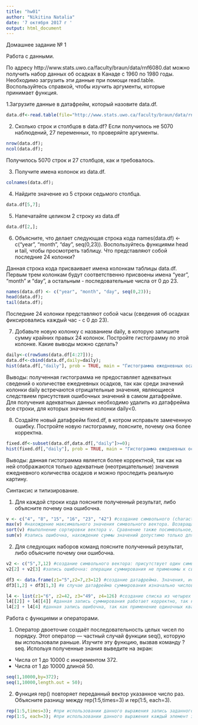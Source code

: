 ---
title: "hw01"
author: "Nikitina Natalia"
date: '7 октября 2017 г '
output: html_document
---
Домашнее задание № 1

Работа с данными.

По адресу http://www.stats.uwo.ca/faculty/braun/data/rnf6080.dat можно получить набор данных об осадках в Канаде с 1960 по 1980 годы. Необходимо загрузить эти данные при помощи read.table. Воспользуйтесь справкой, чтобы изучить аргументы, которые принимает функция.

1.Загрузите данные в датафрейм, который назовите data.df.
```{r}
data.df<-read.table(file="http://www.stats.uwo.ca/faculty/braun/data/rnf6080.dat");
```

2. Сколько строк и столбцов в data.df? Если получилось не 5070 наблюдений, 27 переменных, то проверяйте аргументы.
```{r}
nrow(data.df);
ncol(data.df);
```
Получилось 5070 строк и 27 столбцов, как и требовалось.

3. Получите имена колонок из data.df.
```{r}
colnames(data.df);
```

4. Найдите значение из 5 строки седьмого столбца.
```{r}
data.df[5,7];
```

5. Напечатайте целиком 2 строку из data.df
```{r}
data.df[2,];
```

6. Объясните, что делает следующая строка кода names(data.df) <- c("year", "month", "day", seq(0,23)). Воспользуйтесь функциями head и tail, чтобы просмотреть таблицу. Что представляют собой последние 24 колонки?

Данная строка кода присваивает имена колонкам таблицы data.df. Первым трем колонкам будут соответственно присвоены имена "year", "month" и "day", а остальным - последовательные числа от 0 до 23.

```{r}
names(data.df) <- c("year", "month", "day", seq(0,23));
head(data.df);
tail(data.df);
```

Последние 24 колонки представляют собой часы (сведения об осадках фиксировались каждый час - с 0 до 23).

7. Добавьте новую колонку с названием daily, в которую запишите сумму крайних правых 24 колонок. Постройте гистограмму по этой колонке. Какие выводы можно сделать?
```{r}
daily<-c(rowSums(data.df[4:27]));
data.df<-cbind(data.df,daily=daily);
hist(data.df[,"daily"], prob = TRUE, main = "Гистограмма ежедневных осадков в Канаде",xlab="Количество осадков (мм)");
```

Выводы: полученная гистограмма не предоставляет адекватных сведений о количестве ежедневных осадков, так как среди значений колонки daily встречаются отрицательные значения, являющиеся следствием присутствия ошибочных значений в самом датафрейме. Для получения адекватных данных необходимо удалить из датафрейма все строки, для которых значение колонки daily<0.


8. Создайте новый датафрейм fixed.df, в котром исправьте замеченную ошибку. Постройте новую гистограмму, поясните, почему она более корректна.
```{r}
fixed.df<-subset(data.df,data.df[,"daily"]>=0);
hist(fixed.df[,"daily"], prob = TRUE, main = "Гистограмма ежедневных осадков в Канаде",xlab="Количество осадков (мм)");
```

Выводы: данная гистограмма является более корректной, так как на ней отображаются только адекватные (неотрицательные) значения ежедневного количества осадков и можно проследить реальную картину.

Синтаксис и типизирование.

1. Для каждой строки кода поясните полученный результат, либо объясните почему она ошибочна.
```{r}
v <- c("4", "8", "15", "16", "23", "42") #создание символьного (character) вектора
max(v) #нахождение максимального значения символьного вектора. Возвращает "8", так как в данном случае производится не числовое сравнение, а посимвольное, а "8" - наибольший из символов, стоящих на первой позиции.
sort(v) #выполнение сортировки вектора v. Сравнение также посимвольное, из чего следует полученный результат: "15" "16" "23" "4"  "42" "8".
sum(v) #запись ошибочна, нахождение суммы значений допустимо только для числовых, комплексных и логических аргументов.
```

2. Для следующих наборов команд поясните полученный результат, либо объясните почему они ошибочна.
```{r}
v2 <- c("5",7,12) #создание символьного вектора: присутствует один символьный элемент, вследствие чего тип вектора определяется как символьный.
v2[2] + v2[3] #запись ошибочна: операции суммирования не применимы к символьным аргументам, а все значения v2 стали символьными.

df3 <- data.frame(z1="5",z2=7,z3=12) #создание датафрейма. Значения, использованные для формирования v2, записаны в таблицу, их тип сохраняется.
df3[1,2] + df3[1,3] #в случае датафрейма суммирования изначально числовых элементов возможно, так как при записи в таблицу их тип был сохранен.

l4 <- list(z1="6", z2=42, z3="49", z4=126) #создание списка из четырех элементов. В отличие от векторов в списке можно хранить одновременно различные типы данных. В список помещаются отдельные компоненты, а уже внутри этих компонентов располагаются сами элементы определенных типов, внесенные в список.
l4[[2]] + l4[[4]] #данная запись суммирования работает корректно, так как при помощи двойных квадратных скобок осуществляется извлечение элементов списка.
l4[2] + l4[4] #данная запись ошибочна, так как применение одиночных квадратных скобок возвращает лишь ссылку на компонент списка, а не само значение.
```

Работа с функциями и операторами.

1. Оператор двоеточие создаёт последовательность целых чисел по порядку. Этот оператор — частный случай функции seq(), которую вы использовали раньше. Изучите эту функцию, вызвав команду ?seq. Испольуя полученные знания выведите на экран:
- Числа от 1 до 10000 с инкрементом 372.
- Числа от 1 до 10000 длиной 50.
```{r}
seq(1,10000,by=372);
seq(1,10000,length.out = 50);
```

2. Функция rep() повторяет переданный вектор указанное число раз. Объясните разницу между rep(1:5,times=3) и rep(1:5, each=3).
```{r}
rep(1:5,times=3); #при использовании данного выражения запись заданного вектора дублируется три раза.
rep(1:5, each=3); #при использовании данного выражения каждый элемент заданного вектора при записи дублируется три раза.
```


